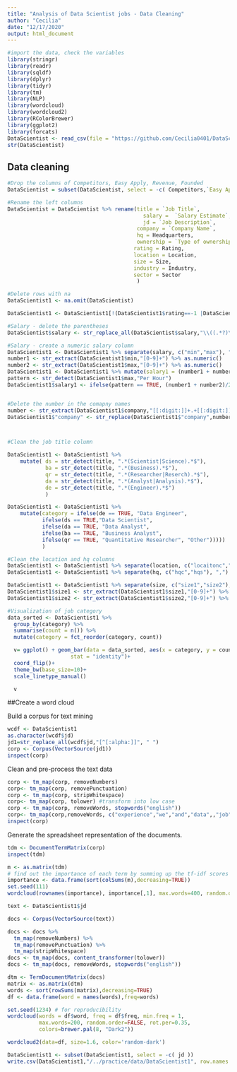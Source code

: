 ```yaml
---
title: "Analysis of Data Scientist jobs - Data Cleaning"
author: "Cecilia"
date: "12/17/2020"
output: html_document
---
```


```r
#import the data, check the variables
library(stringr)
library(readr)
library(sqldf)
library(dplyr)
library(tidyr)
library(tm)
library(NLP)
library(wordcloud)
library(wordcloud2)
library(RColorBrewer)
library(ggplot2)
library(forcats)
DataScientist <- read_csv(file = "https://github.com/Cecilia0401/DataScientist/raw/main/DataScientist.csv")
str(DataScientist)
```

## Data cleaning

```r

#Drop the columns of Competitors, Easy Apply, Revenue, Founded
DataScientist = subset(DataScientist, select = -c( Competitors,`Easy Apply`,Revenue, Founded ))

#Rename the left columns
DataScientist = DataScientist %>% rename(title = `Job Title`,
                                           salary =  `Salary Estimate`,
                                           jd = `Job Description`,
                                         company = `Company Name`,
                                         hq = Headquarters,
                                         ownership = `Type of ownership`,
                                        rating = Rating,
                                        location = Location,
                                        size = Size,
                                        industry = Industry,
                                        sector = Sector
                                         )

#Delete rows with na
DataScientist1 <- na.omit(DataScientist)

DataScientist1 <- DataScientist1[!(DataScientist1$rating==-1 |DataScientist1$sector==-1 | DataScientist1$industry==-1),]

#Salary - delete the parentheses
DataScientist$salary <- str_replace_all(DataScientist$salary,"\\((.*?)\\)","")

#Salary - create a numeric salary column 
DataScientist1 <- DataScientist1 %>% separate(salary, c("min","max"), "-") 
number1 <- str_extract(DataScientist1$min,"[0-9]+") %>% as.numeric()
number2 <- str_extract(DataScientist1$max,"[0-9]+") %>% as.numeric()
DataScientist1 <- DataScientist1 %>% mutate(salary1 = (number1 + number2)/2)
pattern <- str_detect(DataScientist1$max,"Per Hour")
DataScientist1$salary1 <- ifelse(pattern == TRUE, (number1 + number2)/2*40*52/1000, DataScientist1$salary1)


#Delete the number in the comapny names 
number <- str_extract(DataScientist1$company,"[[:digit:]]+.+[[:digit:]]")
DataScientist1$"company" <- str_replace(DataScientist1$"company",number, replacement = "")



#Clean the job title column

DataScientist1 <- DataScientist1 %>% 
    mutate( ds = str_detect(title, ".*(Scientist|Science).*$"),
            ba = str_detect(title, ".*(Business).*$"),
            qr = str_detect(title, ".*(Researcher|Reserch).*$"),
            da = str_detect(title, ".*(Analyst|Analysis).*$"),
            de = str_detect(title, ".*(Engineer).*$")
            )

DataScientist1 <- DataScientist1 %>% 
    mutate(category = ifelse(de == TRUE, "Data Engineer",
           ifelse(ds == TRUE,"Data Scientist",
           ifelse(da == TRUE, "Data Analyst",
           ifelse(ba == TRUE, "Business Analyst",
           ifelse(qr == TRUE, "Quantitative Researcher", "Other")))))
           )

#Clean the location and hq columns
DataScientist1 <- DataScientist1 %>% separate(location, c("locaitonc","locations"), ",") 
DataScientist1 <- DataScientist1 %>% separate(hq, c("hqc","hqs"), ",") 

DataScientist1 <- DataScientist1 %>% separate(size, c("size1","size2"), "to") 
DataScientist1$size1 <- str_extract(DataScientist1$size1,"[0-9]+") %>% as.numeric()
DataScientist1$size2 <- str_extract(DataScientist1$size2,"[0-9]+") %>% as.numeric()

#Visualization of job category
data_sorted <- DataScientist1 %>% 
  group_by(category) %>% 
  summarise(count = n()) %>% 
  mutate(category = fct_reorder(category, count))

  v= ggplot() + geom_bar(data = data_sorted, aes(x = category, y = count),
                    stat = "identity")+
  coord_flip()+
  theme_bw(base_size=10)+
  scale_linetype_manual()

  v
```


##Create a word cloud

Build a corpus for text mining
```r
wcdf <- DataScientist1
as.character(wcdf$jd)
jd1=str_replace_all(wcdf$jd,"[^[:alpha:]]", " ") 
corp <- Corpus(VectorSource(jd1))
inspect(corp)
```



Clean and pre-process the text data
```r
corp <- tm_map(corp, removeNumbers)
corp<- tm_map(corp, removePunctuation)
corp <- tm_map(corp, stripWhitespace) 
corp<- tm_map(corp, tolower) #transform into low case
corp <- tm_map(corp, removeWords, stopwords("english")) 
corp<- tm_map(corp,removeWords, c("experience","we","and","data",,"job", "will", "work","part", "required", "employment", "use", "years", "using", "skills" ))#remove your own stop word
inspect(corp)
```

Generate the spreadsheet representation of the documents.
```r
tdm <- DocumentTermMatrix(corp)
inspect(tdm)
```


```r
m <- as.matrix(tdm)
# find out the importance of each term by summing up the tf-idf scores over the corpus
importance <- data.frame(sort(colSums(m),decreasing=TRUE))
set.seed(111)
wordcloud(rownames(importance), importance[,1], max.words=400, random.order=FALSE, rot.per=0.35,colors=brewer.pal(8, "Dark2"))

```

```r
text <- DataScientist1$jd

docs <- Corpus(VectorSource(text))

docs <- docs %>%
  tm_map(removeNumbers) %>%
  tm_map(removePunctuation) %>%
  tm_map(stripWhitespace)
docs <- tm_map(docs, content_transformer(tolower))
docs <- tm_map(docs, removeWords, stopwords("english"))

dtm <- TermDocumentMatrix(docs) 
matrix <- as.matrix(dtm) 
words <- sort(rowSums(matrix),decreasing=TRUE) 
df <- data.frame(word = names(words),freq=words)

set.seed(1234) # for reproducibility 
wordcloud(words = df$word, freq = df$freq, min.freq = 1,          
          max.words=200, random.order=FALSE, rot.per=0.35,           
          colors=brewer.pal(8, "Dark2"))
```

```r
wordcloud2(data=df, size=1.6, color='random-dark')
```

```r
DataScientist1 <- subset(DataScientist1, select = -c( jd ))
write.csv(DataScientist1,"/../practice/data/DataScientist1", row.names = FALSE)
```





